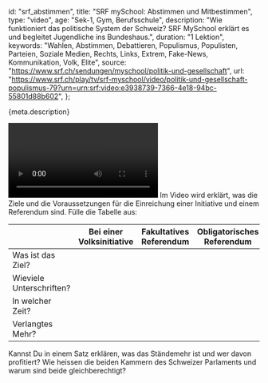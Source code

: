 
  id: "srf_abstimmen",
  title: "SRF mySchool: Abstimmen und Mitbestimmen",
  type: "video",
  age: "Sek-1, Gym, Berufsschule",
  description:
    "Wie funktioniert das politische System der Schweiz? SRF MySchool erklärt es und begleitet Jugendliche ins Bundeshaus.",
  duration: "1 Lektion",
  keywords:
    "Wahlen, Abstimmen, Debattieren, Populismus, Populisten, Parteien, Soziale Medien, Rechts, Links, Extrem, Fake-News, Kommunikation, Volk, Elite",
  source: "https://www.srf.ch/sendungen/myschool/politik-und-gesellschaft",
  url:
    "https://www.srf.ch/play/tv/srf-myschool/video/politik-und-gesellschaft-populismus-79?urn=urn:srf:video:e3938739-7366-4e18-94bc-55801d88b602",
};

<Ref source={meta.source}>
  <p>{meta.description}</p>
  <Video url={meta.url} />
</Ref>

<Quest allowGroups>
  <Question>
    Im Video wird erklärt, was die Ziele und die Voraussetzungen für die
    Einreichung einer Initiative und einem Referendum sind. Fülle die Tabelle
    aus:
    <table>
      <thead>
        <tr>
          <th></th>
          <th>Bei einer Volksinitiative</th>
          <th>Fakultatives Referendum</th>
          <th>Obligatorisches Referendum</th>
        </tr>
      </thead>
      <tbody>
        <tr>
          <td>Was ist das Ziel?</td>
          <td>
            <Textfield
              id="1.1.1"
              lines={3}
              fontSize={"16px !important"}
              wrap="soft"
            />
          </td>
          <td>
            <Textfield id="1.1.2" lines={3} fontSize={"16px !important"} />
          </td>
          <td>
            <Textfield id="1.1.3" lines={3} fontSize={"16px !important"} />
          </td>
        </tr>
        <tr>
          <td>Wieviele Unterschriften?</td>
          <td>
            <Textfield id="1.2.1" lines={1} />
          </td>
          <td>
            <Textfield id="1.2.2" lines={1} />
          </td>
          <td>
            <Textfield id="1.2.3" lines={1} />
          </td>
        </tr>
        <tr>
          <td>In welcher Zeit?</td>
          <td>
            <Textfield id="1.3.1" lines={1} />
          </td>
          <td>
            <Textfield id="1.3.2" lines={1} />
          </td>
          <td>
            <Textfield id="1.3.3" lines={1} />
          </td>
        </tr>
        <tr>
          <td>Verlangtes Mehr?</td>
          <td>
            <Textfield id="1.4.1" lines={1} />
          </td>
          <td>
            <Textfield id="1.4.2" lines={1} />
          </td>
          <td>
            <Textfield id="1.4.3" lines={1} />
          </td>
        </tr>
      </tbody>
    </table>
  </Question>
  <Question>
    Kannst Du in einem Satz erklären, was das Ständemehr ist und wer davon
    profitiert?
    <Textfield id="2" />
  </Question>
  <Question>
    Wie heissen die beiden Kammern des Schweizer Parlaments und warum sind beide
    gleichberechtigt?
    <Textfield id="3" />
  </Question>
</Quest>

